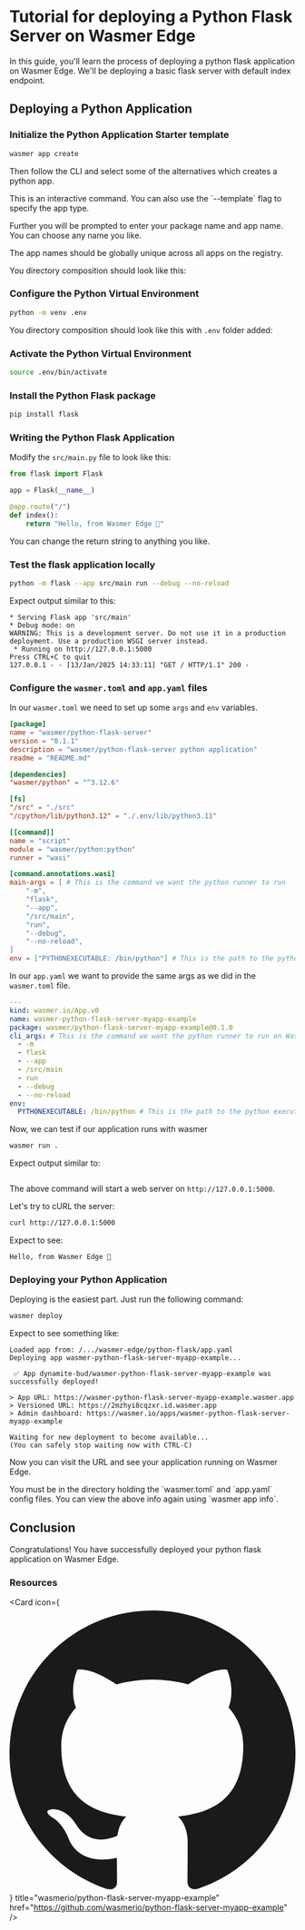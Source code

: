 
# Tutorial for deploying a Python Flask Server on Wasmer Edge

In this guide, you'll learn the process of deploying a python flask application on Wasmer Edge.
We'll be deploying a basic flask server with default index endpoint.

## Deploying a Python Application

<Steps>

<Install />

<CliVersionCallout />

<Login />

### Initialize the Python Application Starter template

```bash copy
wasmer app create
```

Then follow the CLI and select some of the alternatives which creates a python app.

<Callout type="info" emoji="ℹ️">
  This is an interactive command. You can also use the `--template` flag to specify the app type.
</Callout>

Further you will be prompted to enter your package name and app name. You can choose any name you like.

<Callout type="warning" emoji="🚧">
  The app names should be globally unique across all apps on the registry.
</Callout>

You directory composition should look like this:

<FileTree>
  <FileTree.Folder name="src" defaultOpen>
    <FileTree.File name="main.py" />
  </FileTree.Folder>
  <FileTree.File name="wasmer.toml" />
  <FileTree.File name="app.yaml" />
</FileTree>

### Configure the Python Virtual Environment

```bash copy
python -m venv .env
```

You directory composition should look like this with `.env` folder added:

<FileTree>
  <FileTree.Folder name=".env" />
  <FileTree.Folder name="src" defaultOpen>
    <FileTree.File name="main.py" />
  </FileTree.Folder>
  <FileTree.File name="wasmer.toml" />
  <FileTree.File name="app.yaml" />
</FileTree>

### Activate the Python Virtual Environment

```bash copy
source .env/bin/activate
```

### Install the Python Flask package

```bash copy
pip install flask
```

### Writing the Python Flask Application

Modify the `src/main.py` file to look like this:

```python copy filename="src/main.py"
from flask import Flask

app = Flask(__name__)

@app.route("/")
def index():
    return "Hello, from Wasmer Edge 🚀"
```

You can change the return string to anything you like.

### Test the flask application locally

```bash copy
python -m flask --app src/main run --debug --no-reload
```

Expect output similar to this:
```
* Serving Flask app 'src/main'
* Debug mode: on
WARNING: This is a development server. Do not use it in a production deployment. Use a production WSGI server instead.
 * Running on http://127.0.0.1:5000
Press CTRL+C to quit
127.0.0.1 - - [13/Jan/2025 14:33:11] "GET / HTTP/1.1" 200 -
```

### Configure the `wasmer.toml` and `app.yaml` files

In our `wasmer.toml` we need to set up some `args` and `env` variables.

```toml copy filename="wasmer.toml"
[package]
name = "wasmer/python-flask-server"
version = "0.1.1"
description = "wasmer/python-flask-server python application"
readme = "README.md"

[dependencies]
"wasmer/python" = "^3.12.6"

[fs]
"/src" = "./src"
"/cpython/lib/python3.12" = "./.env/lib/python3.11"

[[command]]
name = "script"
module = "wasmer/python:python"
runner = "wasi"

[command.annotations.wasi]
main-args = [ # This is the command we want the python runner to run
    "-m",
    "flask",
    "--app",
    "/src/main",
    "run",
    "--debug",
    "--no-reload",
]
env = ["PYTHONEXECUTABLE: /bin/python"] # This is the path to the python executable
```

In our `app.yaml` we want to provide the same args as we did in the `wasmer.toml` file.

```yaml copy filename="app.yaml"
---
kind: wasmer.io/App.v0
name: wasmer-python-flask-server-myapp-example
package: wasmer/python-flask-server-myapp-example@0.1.0
cli_args: # This is the command we want the python runner to run on Wasmer Edge
  - -m
  - flask
  - --app
  - /src/main
  - run
  - --debug
  - --no-reload
env:
  PYTHONEXECUTABLE: /bin/python # This is the path to the python executable
```

Now, we can test if our application runs with wasmer

```bash copy
wasmer run .
```

Expect output similar to:
```

```

The above command will start a web server on `http://127.0.0.1:5000`.

Let's try to cURL the server:

```bash copy
curl http://127.0.0.1:5000
```

Expect to see:
```
Hello, from Wasmer Edge 🚀
```

### Deploying your Python Application

Deploying is the easiest part. Just run the following command:

```bash copy
wasmer deploy
```

Expect to see something like:
```
Loaded app from: /.../wasmer-edge/python-flask/app.yaml
Deploying app wasmer-python-flask-server-myapp-example...

 ✅ App dynamite-bud/wasmer-python-flask-server-myapp-example was successfully deployed!

> App URL: https://wasmer-python-flask-server-myapp-example.wasmer.app
> Versioned URL: https://2mzhyi8cqzxr.id.wasmer.app
> Admin dashboard: https://wasmer.io/apps/wasmer-python-flask-server-myapp-example

Waiting for new deployment to become available...
(You can safely stop waiting now with CTRL-C)
```

Now you can visit the URL and see your application running on Wasmer Edge.

<Callout type="info" emoji="ℹ️">
  You must be in the directory holding the `wasmer.toml` and `app.yaml` config files.
</Callout>

<Callout type="transparent" emoji="💁">
  You can view the above info again using `wasmer app info`.
</Callout>

</Steps>

## Conclusion

Congratulations! You have successfully deployed your python flask application on Wasmer Edge.

### Resources

<Card
  icon={
    <svg viewBox="0 0 24 24" className=" transform scale-[120%] mr-2">
      <path
        fill="currentColor"
        d="M12 .297c-6.63 0-12 5.373-12 12 0 5.303 3.438 9.8 8.205 11.385.6.113.82-.258.82-.577 0-.285-.01-1.04-.015-2.04-3.338.724-4.042-1.61-4.042-1.61C4.422 18.07 3.633 17.7 3.633 17.7c-1.087-.744.084-.729.084-.729 1.205.084 1.838 1.236 1.838 1.236 1.07 1.835 2.809 1.305 3.495.998.108-.776.417-1.305.76-1.605-2.665-.3-5.466-1.332-5.466-5.93 0-1.31.465-2.38 1.235-3.22-.135-.303-.54-1.523.105-3.176 0 0 1.005-.322 3.3 1.23.96-.267 1.98-.399 3-.405 1.02.006 2.04.138 3 .405 2.28-1.552 3.285-1.23 3.285-1.23.645 1.653.24 2.873.12 3.176.765.84 1.23 1.91 1.23 3.22 0 4.61-2.805 5.625-5.475 5.92.42.36.81 1.096.81 2.22 0 1.606-.015 2.896-.015 3.286 0 .315.21.69.825.57C20.565 22.092 24 17.592 24 12.297c0-6.627-5.373-12-12-12"
      />
    </svg>
  }
  title="wasmerio/python-flask-server-myapp-example"
  href="https://github.com/wasmerio/python-flask-server-myapp-example"
/>
